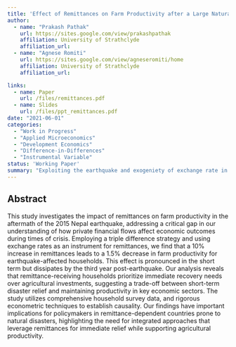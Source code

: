 ```yaml
---
title: 'Effect of Remittances on Farm Productivity after a Large Natural Disaster'
author:
  - name: "Prakash Pathak"
    url: https://sites.google.com/view/prakashpathak
    affiliation: University of Strathclyde
    affiliation_url: 
  - name: "Agnese Romiti"
    url: https://sites.google.com/view/agneseromiti/home
    affiliation: University of Strathclyde
    affiliation_url: 

links:
  - name: Paper
    url: /files/remittances.pdf
  - name: Slides
    url: /files/ppt_remittances.pdf
date: "2021-06-01"
categories:
  - "Work in Progress"
  - "Applied Microeconomics"
  - "Development Economics"
  - "Difference-in-Differences"
  - "Instrumental Variable"
status: 'Working Paper'
summary: "Exploiting the earthquake and exogeniety of exchange rate in Nepal, I evaluate the impact of remittances on farm productivity after a natural disaster."
---
```


## Abstract

This study investigates the impact of remittances on farm productivity in the aftermath of the 2015 Nepal 
earthquake, addressing a critical gap in our understanding of how private financial flows affect economic outcomes
     during times of crisis. Employing a triple difference strategy and using exchange rates as an instrument for 
     remittances, we find that a 10\% increase in remittances leads to a 1.5\% decrease in farm productivity 
     for earthquake-affected households. This effect is pronounced in the short term but dissipates by the third 
     year post-earthquake. Our analysis reveals that remittance-receiving households prioritize immediate recovery 
     needs over agricultural investments, suggesting a trade-off between short-term disaster relief and maintaining 
     productivity in key economic sectors. The study utilizes comprehensive household survey data, and rigorous 
     econometric techniques to establish causality. Our findings 
     have important implications for policymakers in remittance-dependent countries prone to natural disasters, 
     highlighting the need for integrated approaches that leverage remittances for immediate relief while supporting
      agricultural productivity.




